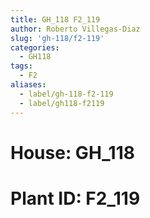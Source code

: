 ```yaml
---
title: GH_118 F2_119
author: Roberto Villegas-Diaz
slug: 'gh-118/f2-119'
categories:
  - GH118
tags:
  - F2
aliases:
  - label/gh-118-f2-119
  - label/gh118-f2119
---
```


# **House**: GH_118
# **Plant ID**: F2_119
